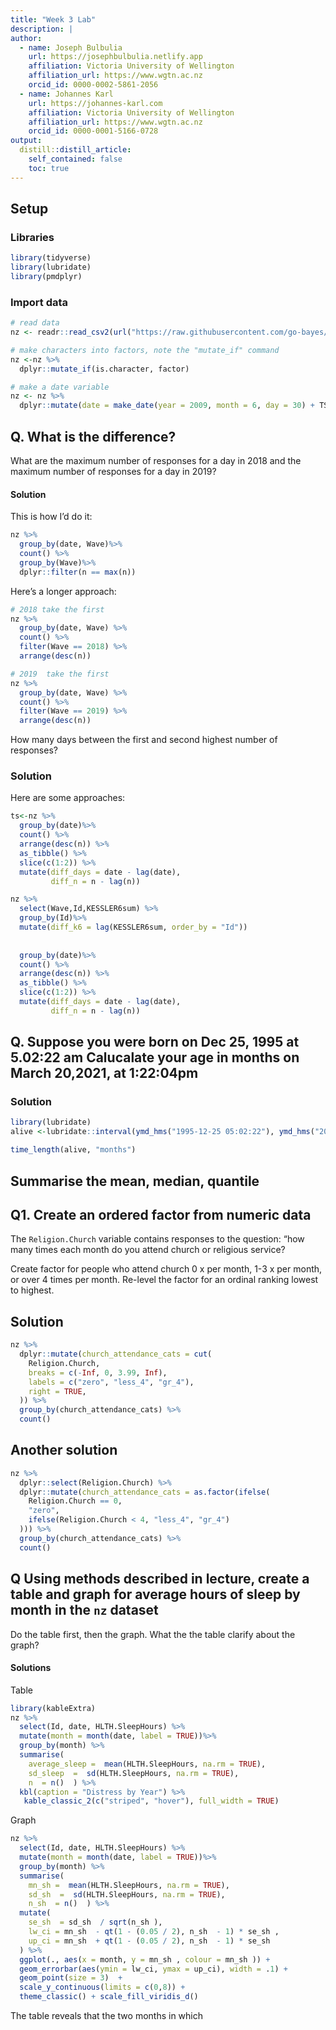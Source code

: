 ```yaml
---
title: "Week 3 Lab"
description: |
author:
  - name: Joseph Bulbulia
    url: https://josephbulbulia.netlify.app
    affiliation: Victoria University of Wellington
    affiliation_url: https://www.wgtn.ac.nz
    orcid_id: 0000-0002-5861-2056
  - name: Johannes Karl 
    url: https://johannes-karl.com
    affiliation: Victoria University of Wellington
    affiliation_url: https://www.wgtn.ac.nz
    orcid_id: 0000-0001-5166-0728
output:
  distill::distill_article:
    self_contained: false
    toc: true
---
```


## Setup

### Libraries

```r
library(tidyverse)
library(lubridate)
library(pmdplyr)
```


### Import  data
```r

# read data
nz <- readr::read_csv2(url("https://raw.githubusercontent.com/go-bayes/psych-447/main/data/nz/nz.csv"))

# make characters into factors, note the "mutate_if" command
nz <-nz %>%
  dplyr::mutate_if(is.character, factor)

# make a date variable
nz <- nz %>%
  dplyr::mutate(date = make_date(year = 2009, month = 6, day = 30) + TSCORE)  
```

## Q.  What is the difference?

What are the maximum number of responses for a day in 2018 and the maximum number of responses for a day in 2019? 

#### Solution

This is how I'd do it:

```r
nz %>%
  group_by(date, Wave)%>%
  count() %>%
  group_by(Wave)%>%
  dplyr::filter(n == max(n))
```



Here's a longer approach:

```r
# 2018 take the first
nz %>%
  group_by(date, Wave) %>%
  count() %>%
  filter(Wave == 2018) %>%
  arrange(desc(n))

# 2019  take the first
nz %>%
  group_by(date, Wave) %>%
  count() %>%
  filter(Wave == 2019) %>%
  arrange(desc(n))

```


How many days between the first and second highest number of responses? 

### Solution

Here are some approaches:

```r
ts<-nz %>%
  group_by(date)%>%
  count() %>%
  arrange(desc(n)) %>%
  as_tibble() %>%
  slice(c(1:2)) %>%
  mutate(diff_days = date - lag(date),
         diff_n = n - lag(n))
```


```r
nz %>%
  select(Wave,Id,KESSLER6sum) %>%
  group_by(Id)%>%
  mutate(diff_k6 = lag(KESSLER6sum, order_by = "Id"))
         
         
  group_by(date)%>%
  count() %>%
  arrange(desc(n)) %>%
  as_tibble() %>%
  slice(c(1:2)) %>%
  mutate(diff_days = date - lag(date),
         diff_n = n - lag(n))
```


## Q. Suppose you were born on Dec 25, 1995 at 5.02:22 am Calucalate your age in months on March 20,2021, at 1:22:04pm


### Solution

```r
library(lubridate)
alive <-lubridate::interval(ymd_hms("1995-12-25 05:02:22"), ymd_hms("2021-03-21 13:22:04"))

time_length(alive, "months")
```

## Summarise the mean, median, quantile


## Q1. Create an ordered factor from numeric data

The `Religion.Church` variable contains responses to the question: "how many times each month do you attend church or religious service? 

Create factor for people who attend church 0 x per month, 1-3 x per month, or over 4 times per month. Re-level the factor for an ordinal ranking lowest to highest.


## Solution
```r
nz %>%
  dplyr::mutate(church_attendance_cats = cut(
    Religion.Church,
    breaks = c(-Inf, 0, 3.99, Inf),
    labels = c("zero", "less_4", "gr_4"),
    right = TRUE,
  )) %>% 
  group_by(church_attendance_cats) %>%
  count()
```

## Another solution

```r
nz %>%
  dplyr::select(Religion.Church) %>%
  dplyr::mutate(church_attendance_cats = as.factor(ifelse(
    Religion.Church == 0,
    "zero",
    ifelse(Religion.Church < 4, "less_4", "gr_4")
  ))) %>%
  group_by(church_attendance_cats) %>%
  count()
```

## Q Using methods described in lecture, create a table and graph for average hours of sleep by month in the `nz` dataset

Do the table first, then the graph. What the the table clarify about the graph? 

#### Solutions

Table

```r
library(kableExtra)
nz %>%
  select(Id, date, HLTH.SleepHours) %>%
  mutate(month = month(date, label = TRUE))%>%
  group_by(month) %>%
  summarise(
    average_sleep =  mean(HLTH.SleepHours, na.rm = TRUE),
    sd_sleep  =  sd(HLTH.SleepHours, na.rm = TRUE),
    n  = n()  ) %>%
  kbl(caption = "Distress by Year") %>%
   kable_classic_2(c("striped", "hover"), full_width = TRUE)
```


Graph
```r
nz %>%
  select(Id, date, HLTH.SleepHours) %>%
  mutate(month = month(date, label = TRUE))%>%
  group_by(month) %>%
  summarise(
    mn_sh =  mean(HLTH.SleepHours, na.rm = TRUE),
    sd_sh  =  sd(HLTH.SleepHours, na.rm = TRUE),
    n_sh  = n()  ) %>%
  mutate(
    se_sh  = sd_sh  / sqrt(n_sh ),
    lw_ci = mn_sh  - qt(1 - (0.05 / 2), n_sh  - 1) * se_sh ,
    up_ci = mn_sh  + qt(1 - (0.05 / 2), n_sh  - 1) * se_sh 
  ) %>%
  ggplot(., aes(x = month, y = mn_sh , colour = mn_sh )) +
  geom_errorbar(aes(ymin = lw_ci, ymax = up_ci), width = .1) +
  geom_point(size = 3)  +
  scale_y_continuous(limits = c(0,8)) + 
  theme_classic() + scale_fill_viridis_d()
```


The table reveals that the two months in which 





<!-- ## Q1. Find people who were over 13 in Kessler 6 distress in 2019 but not 2018, arrange by biggest difference in distress change among this group. Hint, use the `KESSLER6sum` variable -->

<!-- ```{r} -->

<!-- ``` -->



